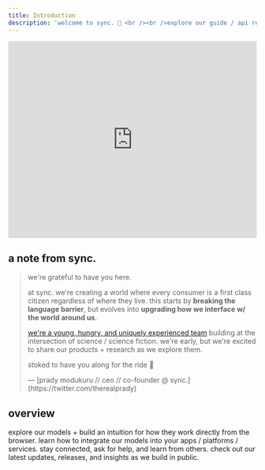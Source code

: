 ```yaml
---
title: Introduction
description: 'welcome to sync. 🚀 <br /><br />explore our guide / api reference to get the most out of our models / apis.'
---
```


<iframe width="100%" height="400" src="https://www.youtube.com/embed/-5ftITKBapY?si=fSO-i7llw90fBPet" title="YouTube video player" frameborder="0" allow="accelerometer; autoplay; clipboard-write; encrypted-media; gyroscope; picture-in-picture; web-share" allowfullscreen></iframe>

## a note from sync.
> we're grateful to have you here.
>
> at sync. we're creating a world where every consumer is a first class citizen regardless of where they live.
> this starts by **breaking the language barrier**, but evolves into **upgrading how we interface w/ the world around us**.
>
> [we're a young, hungry, and uniquely experienced team](https://www.loom.com/share/42b332287f3d473196d1a0929099e3ea?sid=22953a8c-226b-4d84-b28a-d91e7c771459) building at the intersection of science / science fiction. 
> we're early, but we're excited to share our products + research as we explore them.
>
> stoked to have you along for the ride 🚀
>
> <div style={{ marginTop: '20px', fontWeight: 'bold', fontSize: '0.9em', opacity: 0.8 }}>
>   — [prady modukuru // ceo // co-founder @ sync.](https://twitter.com/therealprady)
> </div>


## overview
<CardGroup cols={2} rows={2}>
  <Card
    title="playground"
    icon="pen-to-square"
    href="https://app.synclabs.so/"
  >
    explore our models + build an intuition for how they work directly from the browser.
  </Card>
  <Card
    title="api reference"
    icon="image"
    href="/api-reference"
  >
    learn how to integrate our models into your apps / platforms / services.
  </Card>
  <Card
    title="community"
    icon="image"
    href="/api-reference"
  >
    stay connected, ask for help, and learn from others.
  </Card>
  <Card
    title="changelog"
    icon="image"
    href="https://synclabs.so/changelog"
  >
    check out our latest updates, releases, and insights as we build in public.
  </Card>
</CardGroup>


